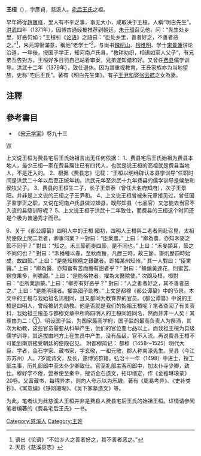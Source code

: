 '''王桓'''（{{bd|?||?|}}），字彥貞，慈溪人。[[宅后王氏|宅后王氏]]之祖。

早年師從[[趙偕|趙寶峰]]，里人有不平之事，事无大小，咸取决于王桓，人稱“明白先生”。[[洪武|洪武]]四年（1371年），因博古通经被推荐到朝廷，[[朱元璋|朱元璋]]召见他，问：“先生处乡里，好恶何如﹖”王桓引《[[论语|论语]]》之語曰：“臣处乡里，善者好之，不善者恶之。”<ref>语出《论语》“不如乡人之善者好之，其不善者恶之。”</ref>，朱元璋很滿意，稱他“老学士”<ref>天启《慈溪县志》</ref>，与尚书[[魏杞山|魏杞山]]、[[钱惟明|钱惟明]]、学士[[宋景濂|宋景濂]]讲论治道，一年後，授国子学正，知河南卢氏县，“教耕劝织，相语如家人父子”，有兄弟互告對方，王桓好多日罚自己站着审案，兄弟遂知錯和好。又曾任[[费县|费县]]儒学训导。洪武十二年（1379年），致仕退休。因为其重视教育，王氏家族亦为当地望族，史称“宅后王氏”。著有《明白先生集》。有子[[王尹和|王尹和]]娶[[张云航|张云航]]之女為妻。

==注釋==
{{reflist|2}}

==參考書目==
*《[[宋元学案|宋元学案]]》卷九十三
[[category:明朝盧氏縣知縣|W]]

[[Category:慈溪人|Category:慈溪人]]
[[Category:王姓|Category:王姓]]
上文说王桓为费县宅后王氏始祖言出无任何依据：
1、费县宅后王氏始祖为费县本地人，最少王桓一家在费县居住已有四代人，也就是说王桓的高祖就是费县当地人，不是迁入的。
2、根据《费县志》记载：“王桓以明经辟认本县学训导”任职时间是洪武二十年以后至正统年初。洪武元年至洪武十九年费县的儒学训导是候恕和侯牧父子。
3、费县的王桓生二子，长子王景泰（曾任大名府知府），次子王景阳。并非是上文说的王桓之子王尹和。
4、上文说王桓曾被朱元章接见过，曾任国子监学正之职，又说在河南卢氏县做过知县，既然知县（七品官）又怎能去当官不入流的县级训导呢？
5、上文说王桓于洪武十二年致仕，而费县的王桓这个时间还是个极为普通秀才而已。

6、关于《都公譚纂》四明人中的王桓
國初，四明人王桓與二老者同赴召見，太祖於便殿上問二老者，卿事何業？一對曰：“臣業農。” 上曰：“卿為農，亦知禾麥之節不同乎？” 對曰：“知之。禾三節而麥四節，是不同也。”  上曰：“禾麥類耳，節之不同何也？” 對曰：“禾播種以春，至秋而獲，凡歷三時，故三節。麥則歷四時始成，故四節。” 上曰：“是能知稼穡之艱難者。即擢某州知州。”  其一人對曰：“臣業醫。” 上曰：“卿為醫，亦知蜜有苦而膽有甜者乎？”  對曰：“蜂釀黃連花，則蜜苦。猴食果多，則膽甜。” 上曰：“是能格物者。擢為太醫院使。”  次問及桓，桓對曰：“臣所業訓蒙。”上曰：“卿亦有好恶乎？”  對曰：“人之善者好之，其不善者惡之。”  上曰：“是能明理者。擢為國子助教。”
上文是都穆《都公谭纂》中的节录，本文中的王桓与我始祖名讳相同，且又都同为教育界的官员。《都公谭纂》中说的王桓是四明人，曾经被封为助教。他是否就是我们的始祖王桓呢？笔者查阅了有关资料，我始祖王桓虽与都穆文章中所称四明人的王桓同姓同名，然而并非一人矣！其理由为二：①、明设国子监，为国家最高学府，国子监的最高负责人为祭酒，其次为助教，这些官员需要从科举产生，他们的官位要七品以上。而我祖王桓为县级儒学训导，其选拔由地方上在生员中产生，没有品级，官不入流。再说费县王桓不可能到南京接受朝廷的便殿召见。
附都穆简记：
都穆（1458～1525）明代大臣、学者，金石学家、藏书家，字玄敬，一和元敬，郡人称南濠先生。吴县（今江苏苏州）人。7岁能诗文，及长，遂博览群籍。弘治十一年（1498）中进士，授工部主事，历礼部郎中至太仆少卿致仕。官至礼部主客司郎中，加太仆寺少卿，致仕。穆好学不倦，尝奉使至秦中，搜访金石遗文，拓印缮定，作《金薤琳琅录》20卷。又富藏书，每得异本，则向人夸示以为乐趣。著有《周易考异》、《史补类抄》、《寓意编》《铁网珊瑚》、《吴下冢墓遗文》等。

为此，笔者认为此慈溪人王桓并非是费县人费县宅后王氏的始祖王桓。详情请参阅笔者编著的《费县宅后王氏》一书。